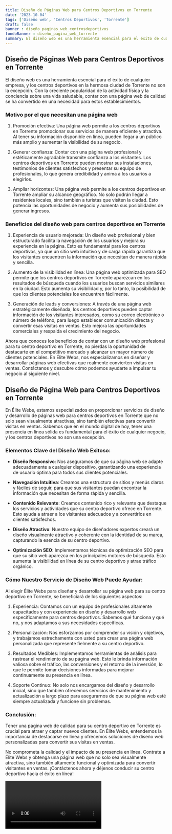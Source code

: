 ```yaml
---
title: Diseño de Páginas Web para Centros Deportivos en Torrente
date: '2023-10-04'
tags: ['Diseño web', 'Centros Deportivos', 'Torrente']
draft: false
banner : diseño_paginas_web_centrosdeportivos
fondoBanner : diseño_pagina_web_torrente
summary: El diseño web es una herramienta esencial para el éxito de cualquier empresa, y los centros deportivos en la hermosa ciudad de Torrente no son la excepción. Con la creciente popularidad de la actividad física y la conciencia sobre una vida saludable, contar con una página web de calidad se ha convertido en una necesidad para estos establecimientos. 
---
```


## Diseño de Páginas Web para Centros Deportivos en Torrente 

El diseño web es una herramienta esencial para el éxito de cualquier empresa, y los centros deportivos en la hermosa ciudad de Torrente no son la excepción. Con la creciente popularidad de la actividad física y la conciencia sobre una vida saludable, contar con una página web de calidad se ha convertido en una necesidad para estos establecimientos. 

### Motivo por el que necesitan una página web

1. Promoción efectiva: Una página web permite a los centros deportivos en Torrente promocionar sus servicios de manera eficiente y atractiva. Al tener su información disponible en línea, pueden llegar a un público más amplio y aumentar la visibilidad de su negocio.

2. Generar confianza: Contar con una página web profesional y estéticamente agradable transmite confianza a los visitantes. Los centros deportivos en Torrente pueden mostrar sus instalaciones, testimonios de clientes satisfechos y presentar su equipo de profesionales, lo que genera credibilidad y anima a los usuarios a elegirlos.

3. Ampliar horizontes: Una página web permite a los centros deportivos en Torrente ampliar su alcance geográfico. No solo podrán llegar a residentes locales, sino también a turistas que visiten la ciudad. Esto potencia las oportunidades de negocio y aumenta sus posibilidades de generar ingresos.

### Beneficios del diseño web para centros deportivos en Torrente 

1. Experiencia de usuario mejorada: Un diseño web profesional y bien estructurado facilita la navegación de los usuarios y mejora su experiencia en la página. Esto es fundamental para los centros deportivos, ya que un sitio web intuitivo y de carga rápida garantiza que los visitantes encuentren la información que necesitan de manera rápida y sencilla.

2. Aumento de la visibilidad en línea: Una página web optimizada para SEO permite que los centros deportivos en Torrente aparezcan en los resultados de búsqueda cuando los usuarios buscan servicios similares en la ciudad. Esto aumenta su visibilidad y, por lo tanto, la posibilidad de que los clientes potenciales los encuentren fácilmente.

3. Generación de leads y conversiones: A través de una página web estratégicamente diseñada, los centros deportivos pueden captar información de los visitantes interesados, como su correo electrónico o número de teléfono, para luego establecer comunicación directa y convertir esas visitas en ventas. Esto mejora las oportunidades comerciales y respalda el crecimiento del negocio.

Ahora que conoces los beneficios de contar con un diseño web profesional para tu centro deportivo en Torrente, no pierdas la oportunidad de destacarte en el competitivo mercado y alcanzar un mayor número de clientes potenciales. En Élite Webs, nos especializamos en diseñar y desarrollar páginas web efectivas que realmente convierten visitas en ventas. Contáctanos y descubre cómo podemos ayudarte a impulsar tu negocio al siguiente nivel.

<GifSeo />

<Cta />

## Diseño de Página Web para Centros Deportivos en Torrente

En Élite Webs, estamos especializados en proporcionar servicios de diseño y desarrollo de páginas web para centros deportivos en Torrente que no solo sean visualmente atractivas, sino también efectivas para convertir visitas en ventas. Sabemos que en el mundo digital de hoy, tener una presencia en línea sólida es fundamental para el éxito de cualquier negocio, y los centros deportivos no son una excepción.

### Elementos Clave del Diseño Web Exitoso:

- **Diseño Responsivo**: Nos aseguramos de que su página web se adapte adecuadamente a cualquier dispositivo, garantizando una experiencia de usuario óptima para todos sus clientes potenciales.

- **Navegación Intuitiva**: Creamos una estructura de sitios y menús claros y fáciles de seguir, para que sus visitantes puedan encontrar la información que necesitan de forma rápida y sencilla.

- **Contenido Relevante**: Creamos contenido rico y relevante que destaque los servicios y actividades que su centro deportivo ofrece en Torrente. Esto ayuda a atraer a los visitantes adecuados y a convertirlos en clientes satisfechos.

- **Diseño Atractivo**: Nuestro equipo de diseñadores expertos creará un diseño visualmente atractivo y coherente con la identidad de su marca, capturando la esencia de su centro deportivo.

- **Optimización SEO**: Implementamos técnicas de optimización SEO para que su sitio web aparezca en los principales motores de búsqueda. Esto aumenta la visibilidad en línea de su centro deportivo y atrae tráfico orgánico.

### Cómo Nuestro Servicio de Diseño Web Puede Ayudar:

Al elegir Élite Webs para diseñar y desarrollar su página web para su centro deportivo en Torrente, se beneficiará de los siguientes aspectos:

1. Experiencia: Contamos con un equipo de profesionales altamente capacitados y con experiencia en diseño y desarrollo web específicamente para centros deportivos. Sabemos qué funciona y qué no, y nos adaptamos a sus necesidades específicas.

2. Personalización: Nos esforzamos por comprender su visión y objetivos, y trabajamos estrechamente con usted para crear una página web personalizada que represente fielmente a su centro deportivo.

3. Resultados Medibles: Implementamos herramientas de análisis para rastrear el rendimiento de su página web. Esto le brinda información valiosa sobre el tráfico, las conversiones y el retorno de la inversión, lo que le permite tomar decisiones informadas para mejorar continuamente su presencia en línea.

4. Soporte Continuo: No solo nos encargamos del diseño y desarrollo inicial, sino que también ofrecemos servicios de mantenimiento y actualización a largo plazo para asegurarnos de que su página web esté siempre actualizada y funcione sin problemas.

### Conclusión:

Tener una página web de calidad para su centro deportivo en Torrente es crucial para atraer y captar nuevos clientes. En Élite Webs, entendemos la importancia de destacarse en línea y ofrecemos soluciones de diseño web personalizadas para convertir sus visitas en ventas.

No comprometa la calidad y el impacto de su presencia en línea. Contrate a Élite Webs y obtenga una página web que no solo sea visualmente atractiva, sino también altamente funcional y optimizada para convertir visitantes en ventas. ¡Contáctenos ahora y déjenos conducir su centro deportivo hacia el éxito en línea!

<Video />

<CtaBot job='Centros Deportivos' city='Torrente'/>

<Gmaps query='Torrente+españa+maps' />